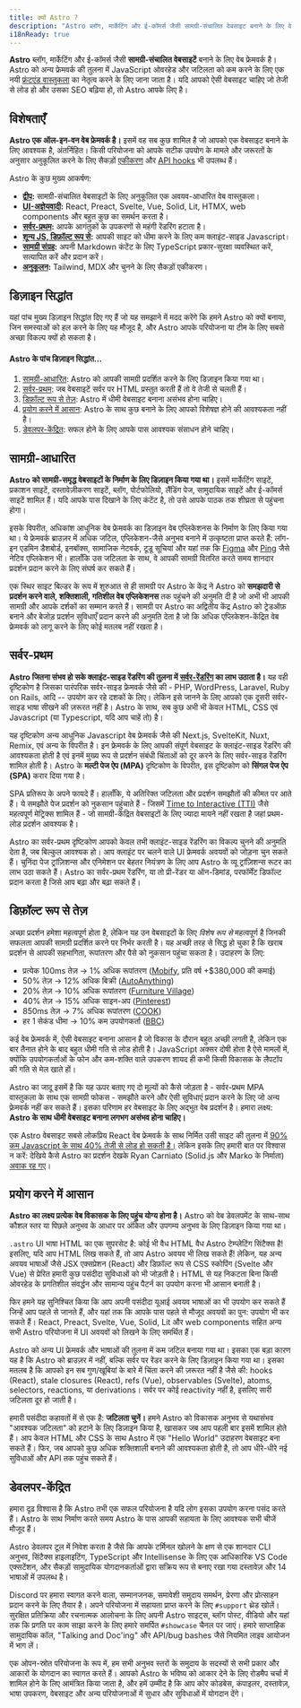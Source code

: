 ```yaml
---
title: क्यों Astro ?
description: "Astro ब्लॉग, मार्केटिंग और ई-कॉमर्स जैसी सामग्री-संचालित वेबसाइट बनाने के लिए वेब फ्रेमवर्क है। जानें कि Astro आपकी अगली वेबसाइट के लिए एक अच्छा विकल्प क्यों हो सकता है।"
i18nReady: true
---
```


**Astro** ब्लॉग, मार्केटिंग और ई-कॉमर्स जैसी **सामग्री-संचालित वेबसाइटें** बनाने के लिए वेब फ्रेमवर्क है। Astro को अन्य फ्रेमवर्क की तुलना में JavaScript ओवरहेड और जटिलता को कम करने के लिए एक नयी [फ्रंटएंड वास्तुकला](/hi/concepts/islands/) का नेतृत्व करने के लिए जाना जाता है। यदि आपको ऐसी वेबसाइट चाहिए जो तेजी से लोड हो और उसका SEO बढ़िया हो, तो Astro आपके लिए है।

## विशेषताएँ

**Astro एक ऑल-इन-वन वेब फ्रेमवर्क है।** इसमें वह सब कुछ शामिल है जो आपको एक वेबसाइट बनाने के लिए आवश्यक है, अंतर्निहित। किसी परियोजना को आपके सटीक उपयोग के मामले और जरूरतों के अनुसार अनुकूलित करने के लिए सैकड़ों [एकीकरण](https://astro.build/integrations/) और [API hooks](/hi/reference/integrations-reference/) भी उपलब्ध हैं।

Astro के कुछ मुख्य आकर्षण:

- **[द्वीप](/hi/concepts/islands/):** सामग्री-संचालित वेबसाइटों के लिए अनुकूलित एक अवयव-आधारित वेब वास्तुकला।
- **[UI-अज्ञेयवादी](/hi/guides/framework-components/):** React, Preact, Svelte, Vue, Solid, Lit, HTMX, web components और बहुत कुछ का समर्थन करता है।
- **[सर्वर-प्रथम](/hi/basics/rendering-modes/):** आपके आगंतुकों के उपकरणों से महंगी रेंडरिंग हटाता है।
- **[शून्य JS, डिफ़ॉल्ट रूप से](/hi/basics/astro-components/):** आपकी साइट को धीमा करने के लिए कम क्लाइंट-साइड Javascript।
- **[सामग्री संग्रह](/hi/guides/content-collections/):** अपनी Markdown कंटेंट के लिए TypeScript प्रकार-सुरक्षा व्यवस्थित करें, सत्यापित करें और प्रदान करें।
- **[अनुकूलन](/hi/guides/integrations-guide/):** Tailwind, MDX और चुनने के लिए सैकड़ों एकीकरण।

## डिज़ाइन सिद्धांत

यहां पांच मुख्य डिज़ाइन सिद्धांत दिए गए हैं जो यह समझाने में मदद करेंगे कि हमने Astro को क्यों बनाया, जिन समस्याओं को हल करने के लिए यह मौजूद है, और Astro आपके परियोजना या टीम के लिए सबसे अच्छा विकल्प क्यों हो सकता है।

 #### Astro के पांच डिज़ाइन सिद्धांत...

1. [सामग्री-आधारित](#सामग्री-आधारित): Astro को आपकी सामग्री प्रदर्शित करने के लिए डिज़ाइन किया गया था।
2. [सर्वर-प्रथम](#सर्वर-प्रथम): जब वेबसाइटें सर्वर पर HTML प्रस्तुत करती हैं तो वे तेजी से चलती हैं।
3. [डिफ़ॉल्ट रूप से तेज़](#डिफ़ॉल्ट-रूप-से-तेज़): Astro में धीमी वेबसाइट बनाना असंभव होना चाहिए।
4. [प्रयोग करने में आसान](#प्रयोग-करने-में-आसान): Astro के साथ कुछ बनाने के लिए आपको विशेषज्ञ होने की आवश्यकता नहीं है।
5. [डेवलपर-केंद्रित](#डेवलपर-केंद्रित): सफल होने के लिए आपके पास आवश्यक संसाधन होने चाहिए।

 ## सामग्री-आधारित

**Astro को सामग्री-समृद्ध वेबसाइटों के निर्माण के लिए डिज़ाइन किया गया था।** इसमें मार्केटिंग साइटें, प्रकाशन साइटें, दस्तावेज़ीकरण साइटें, ब्लॉग, पोर्टफोलियो, लैंडिंग पेज, सामुदायिक साइटें और ई-कॉमर्स साइटें शामिल हैं। यदि आपके पास दिखाने के लिए कंटेंट है, तो उसे आपके पाठक तक शीघ्रता से पहुंचना होगा।

इसके विपरीत, अधिकांश आधुनिक वेब फ्रेमवर्क का डिज़ाइन वेब एप्लिकेशनस के निर्माण के लिए किया गया था। ये फ्रेमवर्क ब्राउज़र में अधिक जटिल, एप्लिकेशन-जैसे अनुभव बनाने में उत्कृष्टता प्राप्त करते हैं: लॉग-इन एडमिन डैशबोर्ड, इनबॉक्स, सामाजिक नेटवर्क, टूडू सूचियां और यहां तक कि [Figma](https://figma.com/) और [Ping](https://ping.gg/) जैसे नेटिव एप्लिकेशन भी। हालाँकि उस जटिलता के साथ, वे आपकी सामग्री वितरित करते समय शानदार प्रदर्शन प्रदान करने के लिए संघर्ष कर सकते हैं।

एक स्थिर साइट बिल्डर के रूप में शुरुआत से ही सामग्री पर Astro के केंद्र ने Astro को **समझदारी से प्रदर्शन करने वाले, शक्तिशाली, गतिशील वेब एप्लिकेशनस** तक पहुंचने की अनुमति दी है जो अभी भी आपकी सामग्री और आपके दर्शकों का सम्मान करते हैं। सामग्री पर Astro का अद्वितीय केंद्र Astro को ट्रेडऑफ़ बनाने और बेजोड़ प्रदर्शन सुविधाएँ प्रदान करने की अनुमति देता है जो कि अधिक एप्लिकेशन-केंद्रित वेब फ्रेमवर्क को लागू करने के लिए कोई मतलब नहीं रखता है।

## सर्वर-प्रथम

**Astro जितना संभव हो सके क्लाइंट-साइड रेंडरिंग की तुलना में [सर्वर-रेंडरिंग](/hi/basics/rendering-modes/) का लाभ उठाता है।** यह वही दृष्टिकोण है जिसका पारंपरिक सर्वर-साइड फ्रेमवर्क जैसे की - PHP, WordPress, Laravel, Ruby on Rails, आदि -- उपयोग कर रहे दशकों के लिए। लेकिन इसे जानने के लिए आपको एक दूसरी सर्वर-साइड भाषा सीखने की ज़रूरत नहीं है। Astro के साथ, सब कुछ अभी भी केवल HTML, CSS एवं Javascript (या Typescript, यदि आप चाहें तो) है।

यह दृष्टिकोण अन्य आधुनिक Javascript वेब फ्रेमवर्क जैसे की Next.js, SvelteKit, Nuxt, Remix, एवं अन्य के विपरीत है। इन फ्रेमवर्क के लिए आपकी संपूर्ण वेबसाइट के क्लाइंट-साइड रेंडरिंग की आवश्यकता होती है एवं इनमें मुख्य रूप से प्रदर्शन संबंधी चिंताओं को दूर करने के लिए सर्वर-साइड रेंडरिंग शामिल होती है। Astro के **मल्टी पेज ऐप (MPA)** दृष्टिकोण के विपरीत, इस दृष्टिकोण को **सिंगल पेज ऐप (SPA)** करार दिया गया है।

SPA प्रतिरूप के अपने फायदे हैं। हालाँकि, ये अतिरिक्त जटिलता और प्रदर्शन समझौतों की कीमत पर आते हैं। ये समझौते पेज प्रदर्शन को नुकसान पहुंचाते हैं - जिसमें [Time to Interactive (TTI)](https://web.dev/interactive/) जैसे महत्वपूर्ण मेट्रिक्स शामिल हैं - जो सामग्री-केंद्रित वेबसाइटों के लिए ज्यादा मायने नहीं रखता है जहां प्रथम-लोड प्रदर्शन आवश्यक है।

Astro का सर्वर-प्रथम दृष्टिकोण आपको केवल तभी क्लाइंट-साइड रेंडरिंग का विकल्प चुनने की अनुमति देता है, जब बिल्कुल आवश्यक हो। आप क्लाइंट पर चलने वाले UI फ्रेमवर्क अवयवों को जोड़ना चुन सकते हैं। चुनिंदा पेज ट्रांज़िशन्स और एनिमेशन पर बेहतर नियंत्रण के लिए आप Astro के व्यू ट्रांज़िशन्स रूटर का लाभ उठा सकते हैं। Astro का सर्वर-प्रथम रेंडरिंग, या तो प्री-रेंडर या ऑन-डिमांड, परफॉर्मेंट डिफॉल्ट प्रदान करता है जिसे आप बढ़ा और बढ़ा सकते हैं।

## डिफ़ॉल्ट रूप से तेज़

अच्छा प्रदर्शन हमेशा महत्वपूर्ण होता है, लेकिन यह उन वेबसाइटों के लिए *विशेष रूप से* महत्वपूर्ण है जिनकी सफलता आपकी सामग्री प्रदर्शित करने पर निर्भर करती है। यह अच्छी तरह से सिद्ध हो चुका है कि खराब प्रदर्शन से आपकी सहभागिता, रूपांतरण और पैसे को नुकसान पहुंचा सकता है। उदाहरण के लिए:

- प्रत्येक 100ms तेज़ → 1% अधिक रूपांतरण ([Mobify](https://web.dev/why-speed-matters/), प्रति वर्ष +$380,000 की कमाई)
- 50% तेज़ → 12% अधिक बिक्री ([AutoAnything](https://www.digitalcommerce360.com/2010/08/19/web-accelerator-revs-conversion-and-sales-autoanything/))
- 20% तेज़ → 10% अधिक रूपांतरण ([Furniture Village](https://www.thinkwithgoogle.com/intl/en-gb/marketing-strategies/app-and-mobile/furniture-village-and-greenlight-slash-page-load-times-boosting-user-experience/))
- 40% तेज़ → 15% अधिक साइन-अप ([Pinterest](https://medium.com/pinterest-engineering/driving-user-growth-with-performance-improvements-cfc50dafadd7))
- 850ms तेज़ → 7% अधिक रूपांतरण ([COOK](https://web.dev/why-speed-matters/))
- हर 1 सेकंड धीमा → 10% कम उपयोगकर्ता ([BBC](https://www.creativebloq.com/features/how-the-bbc-builds-websites-that-scale))

कई वेब फ्रेमवर्क में, ऐसी वेबसाइट बनाना आसान है जो विकास के दौरान बहुत अच्छी लगती है, लेकिन एक बार तैनात होने के बाद बहुत धीमी गति से लोड होती है। JavaScript अक्सर दोषी होता है ऐसे मामलों में, क्योंकि उपयोगकर्ताओं के फोन और कम-शक्ति वाले उपकरण शायद ही कभी किसी विकासक के लैपटॉप की गति से मेल खाते हों।

Astro का जादू इसमें है कि यह ऊपर बताए गए दो मूल्यों को कैसे जोड़ता है - सर्वर-प्रथम MPA वास्तुकला के साथ एक सामग्री फोकस - समझौते करने और ऐसी सुविधाएं प्रदान करने के लिए जो अन्य फ्रेमवर्क नहीं कर सकते हैं। इसका परिणाम हर वेबसाइट के लिए अद्भुत वेब प्रदर्शन है। हमारा लक्ष्य: **Astro के साथ धीमी वेबसाइट बनाना लगभग असंभव होना चाहिए।**

एक Astro वेबसाइट सबसे लोकप्रिय React वेब फ्रेमवर्क के साथ निर्मित उसी साइट की तुलना में [90% कम Javascript के साथ 40% तेजी से लोड हो सकती है।](https://twitter.com/t3dotgg/status/1437195415439360003) लेकिन इसके लिए हमारी बात पर विश्वास न करें: देखिये कैसे Astro का प्रदर्शन देखके Ryan Carniato (Solid.js और Marko के निर्माता) [अवाक रह गए](https://youtu.be/2ZEMb_H-LYE?t=8163)।


## प्रयोग करने में आसान

**Astro का लक्ष्य प्रत्येक वेब विकासक के लिए पहुंच योग्य होना है।** Astro को वेब डेवलपमेंट के साथ-साथ कौशल स्तर या पिछले अनुभव के आधार पर अंकित और उपगम्य अनुभव के लिए डिज़ाइन किया गया था।

`.astro` UI भाषा HTML का एक सुपरसेट है: कोई भी वैध HTML वैध Astro टेम्प्लेटिंग सिंटैक्स है! इसलिए, यदि आप HTML लिख सकते हैं, तो आप Astro अवयव भी लिख सकते हैं! लेकिन, यह अन्य अवयव भाषाओं जैसे JSX एक्सप्रेशन (React) और डिफ़ॉल्ट रूप से CSS स्कोपिंग (Svelte और Vue) से प्रेरित हमारी कुछ पसंदीदा सुविधाओं को भी जोड़ती है। HTML से यह निकटता बिना किसी ओवरहेड के प्रगतिशील संवर्द्धन और सामान्य पहुंच पैटर्न का उपयोग करना भी आसान बनाती है।

फिर हमने यह सुनिश्चित किया कि आप अपनी पसंदीदा यूआई अवयव भाषाओं का भी उपयोग कर सकते हैं जिन्हें आप पहले से जानते हैं, और यहां तक कि आपके पास पहले से मौजूद अवयवों का पुन: उपयोग भी कर सकते हैं। React, Preact, Svelte, Vue, Solid, Lit और web components सहित अन्य सभी Astro परियोजना में UI अवयवों को लिखने के लिए समर्थित हैं।

Astro को अन्य UI फ्रेमवर्क और भाषाओं की तुलना में कम जटिल बनाया गया था। इसका एक बड़ा कारण यह है कि Astro को ब्राउज़र में नहीं, बल्कि सर्वर पर रेंडर करने के लिए डिज़ाइन किया गया था। इसका मतलब है कि आपको इन सब गुण/खूबियां के बारे में चिंता करने की ज़रूरत नहीं है जैसे की: hooks (React), stale closures (React), refs (Vue), observables (Svelte), atoms, selectors, reactions, या derivations। सर्वर पर कोई reactivity नहीं है, इसलिए सारी जटिलता दूर हो जाती है।

हमारी पसंदीदा कहावतों में से एक है: **जटिलता चुनें।** हमने Astro को विकासक अनुभव से यथासंभव "आवश्यक जटिलता" को हटाने के लिए डिज़ाइन किया है, खासकर जब आप पहली बार इसमें शामिल होते हैं। आप केवल HTML और CSS के साथ Astro में एक "Hello World" उदाहरण वेबसाइट बना सकते हैं। फिर, जब आपको कुछ अधिक शक्तिशाली बनाने की आवश्यकता होती है, तो आप धीरे-धीरे नई सुविधाओं और API तक पहुंच सकते हैं।


## डेवलपर-केंद्रित

हमारा दृढ़ विश्वास है कि Astro तभी एक सफल परियोजना है यदि लोग इसका उपयोग करना पसंद करते हैं। Astro के साथ निर्माण करते समय Astro के पास आपकी सहायता के लिए आवश्यक सभी चीजें मौजूद हैं।

Astro डेवलपर टूल में निवेश करता है जैसे कि आपके टर्मिनल खोलने के क्षण से एक शानदार CLI अनुभव, सिंटैक्स हाइलाइटिंग, TypeScript और Intellisense के लिए एक आधिकारिक VS Code एक्सटेंशन, और सैकड़ों सामुदायिक योगदानकर्ताओं द्वारा सक्रिय रूप से बनाए रखा गया दस्तावेज़ और 14 भाषाओं में उपलब्ध है।

Discord पर हमारा स्वागत करने वाला, सम्मानजनक, समावेशी समुदाय समर्थन, प्रेरणा और प्रोत्साहन प्रदान करने के लिए तैयार है। अपने परियोजना में सहायता प्राप्त करने के लिए `#support` थ्रेड खोलें। सुरक्षित प्रतिक्रिया और रचनात्मक आलोचना के लिए अपनी Astro साइट्स, ब्लॉग पोस्ट, वीडियो और यहां तक कि प्रगति पर काम साझा करने के लिए हमारे समर्पित `#showcase` चैनल पर जाएं। हमारे साप्ताहिक सामुदायिक कॉल, "Talking and Doc'ing" और API/bug bashes जैसे नियमित लाइव आयोजन में भाग लें।

एक ओपन-स्रोत परियोजना के रूप में, हम सभी अनुभव स्तरों के समुदाय के सदस्यों से सभी प्रकार और आकारों के योगदान का स्वागत करते हैं। आपको Astro के भविष्य को आकार देने के लिए रोडमैप चर्चा में शामिल होने के लिए आमंत्रित किया जाता है, और हमें उम्मीद है कि आप कोर कोडबेस, कंपाइलर, दस्तावेज़, भाषा उपकरण, वेबसाइट और अन्य परियोजनाओं में सुधार और सुविधाओं में योगदान देंगे।
